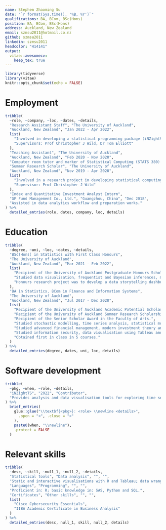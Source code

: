 ```yaml
---
name: Stephen Zhaoming Su
date: "`r format(Sys.time(), '%B, %Y')`"
qualifications: BA, BCom, BSc(Hons)
position: BA, BCom, BSc(Hons)
address: Auckland, New Zealand
email: szmsu2011@hotmail.co.nz
github: szmsu2011
linkedin: szmsu2011
headcolor: "414141"
output: 
  vitae::awesomecv:
    keep_tex: true
---
```


```r
library(tidyverse)
library(vitae)
knitr::opts_chunk$set(echo = FALSE)
```

# Employment

```r
tribble(
  ~role, ~company, ~loc, ~dates, ~details,
  "Research Assistant Staff", "The University of Auckland",
  "Auckland, New Zealand", "Jan 2022 - Apr 2022",
  list(
    "Involved in developing a statistical programming package (iNZightVIT/iNZightTS) for visualising time series for the Department of Statistics.",
    "Supervisors: Prof Christopher J Wild, Dr Tom Elliott"
  ),
  "Teaching Assistant", "The University of Auckland",
  "Auckland, New Zealand", "Feb 2020 - Nov 2020",
  "Computer room tutor and marker of Statistical Computing (STATS 380) and Statistical Modelling (STATS 330).",
  "Summer Research Scholar", "The University of Auckland",
  "Auckland, New Zealand", "Nov 2019 - Apr 2020",
  list(
    "Involved in a research project in developing statistical computing tools for Visualising Multivariate Data (SCI078).",
    "Supervisor: Prof Christopher J Wild"
  ),
  "Index and Quantitative Investment Analyst Intern",
  "GF Fund Management Co., Ltd.", "Guangzhou, China", "Dec 2018",
  "Assisted in data analytics workflow and preparation works."
) %>%
  detailed_entries(role, dates, company, loc, details)
```

# Education

```r
tribble(
  ~degree, ~uni, ~loc, ~dates, ~details,
  "BSc(Hons) in Statistics with First Class Honours",
  "The University of Auckland",
  "Auckland, New Zealand", "Mar 2021 - Feb 2022",
  list(
    "Recipient of the University of Auckland Postgraduate Honours Scholarship.",
    "Studied data visualisation, frequentist and Bayesian inferences, multivariate analysis, stochastic processes and statistical computing with R.",
    "Honours research project was to develop a data storytelling dashboard for exploring Auckland air quality using R."
  ),
  "BA in Statistics, BCom in Finance and Information Systems",
  "The University of Auckland",
  "Auckland, New Zealand", "Jul 2017 - Dec 2020",
  list(
    "Recipient of the University of Auckland Academic Potential Scholarship.",
    "Recipient of the University of Auckland Summer Research Scholarship.",
    "Recipient of the Senior Scholar Award in the Faculty of Arts.",
    "Studied stochastic modelling, time series analysis, statistical modelling and statistical computing using R and SAS, in Statistics.",
    "Studied advanced financial management, modern investment theory and risk management, in Finance.",
    "Studied information security, data visualisation using Tableau and enterprise systems with SAP ERP, in Information Systems.",
    "Obtained first in class in 5 courses."
  )
) %>%
  detailed_entries(degree, dates, uni, loc, details)
```

# Software development

```r
tribble(
  ~pkg, ~when, ~role, ~details,
  "iNZightTS", "2022", "Contributor",
  "Provides analysis and data visualisation tools for exploring time series data used by iNZight."
) %>%
  brief_entries(
    glue::glue("\\textbf{<pkg>}: <role> \\newline <details>",
      .open = "<", .close = ">"
    ),
    paste0(when, "\\newline"),
    .protect = FALSE
  )
```

# Relevant skills

```r
tribble(
  ~desc, ~skill, ~null_1, ~null_2, ~details,
  "Statistical tools", "Data analysis", "", "",
  "Static and interactive visualisations with R and Tableau; data wrangling and cleaning; modelling, forecasting and simulation.",
  "Languages", "Programming", "", "",
  "Proficient in: R; basic knowledge in: SAS, Python and SQL.",
  "Certificates", "Other skills", "", "",
  list(
    "Cisco Cybersecurity Essentials",
    "IIBA Academic Certificate in Business Analysis"
  )
) %>%
  detailed_entries(desc, null_1, skill, null_2, details)
```
